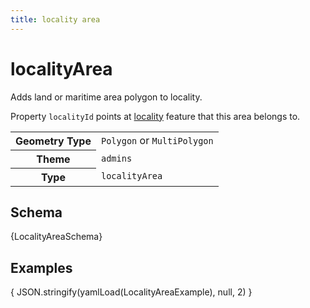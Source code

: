```yaml
---
title: locality area
---
```



# localityArea

Adds land or maritime area polygon to locality.

Property `localityId` points at [locality](locality) feature that this area belongs to.

<table>
  <tr>
    <th>Geometry Type</th>
    <td><code>Polygon</code> or <code>MultiPolygon</code></td>
  </tr>
  <tr>
    <th>Theme</th>
    <td><code>admins</code></td>
  </tr>
  <tr>
    <th>Type</th>
    <td><code>localityArea</code></td>
  </tr>
</table>

## Schema

<Tabs>
  <TabItem value="browsable" label="Browsable" default>
    <JSONSchemaViewer schema={ yamlLoad(LocalityAreaSchema) } resolverOptions={ generateResolverOptions({remote: true, yamlBasePath: '/admins'})}/>
  </TabItem>
  <TabItem value="yaml" label="YAML" default>
    <CodeBlock language="jsx">{LocalityAreaSchema}</CodeBlock>
  </TabItem>
</Tabs>

## Examples

<Tabs>
  <TabItem value="localityArea" label="LocalityArea" default>
    <CodeBlock language="json">{ JSON.stringify(yamlLoad(LocalityAreaExample), null, 2) }</CodeBlock>
  </TabItem>
</Tabs>
